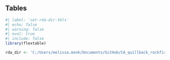 ## Tables 
 
```r
#| label: 'set-rda-dir-tbls'
#| echo: false 
#| warning: false 
#| eval: true 
#| include: false
library(flextable)

rda_dir <- 'C:/Users/melissa.monk/Documents/GitHub/CA_quillback_rockfish_2025/models/0_0_1_2021base/report/rda_files'
``` 

